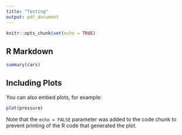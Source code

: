 ```yaml
---
title: "Testing"
output: pdf_document
---
```


```r
knitr::opts_chunk$set(echo = TRUE)
```

## R Markdown

```r
summary(cars)
```

## Including Plots

You can also embed plots, for example:

```r
plot(pressure)
```

Note that the `echo = FALSE` parameter was added to the code chunk to prevent printing of the R code that generated the plot.
